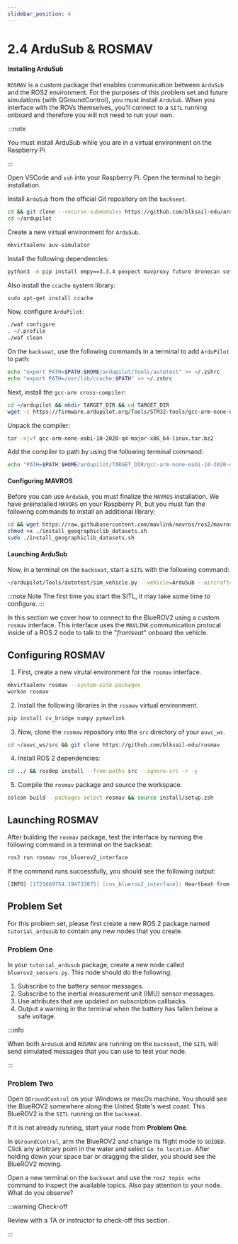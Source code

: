 ```yaml
---
slidebar_position: 4
---
```


# 2.4 ArduSub & ROSMAV

#### Installing ArduSub

`ROSMAV` is a custom package that enables communication between `ArduSub` and the ROS2 environment. For the purposes of this problem set and future simulations (with QGroundControl), you must install `ArduSub`. When you interface with the ROVs themselves, you'll connect to a `SITL` running onboard and therefore you will not need to run your own.

:::note

You must install ArduSub while you are in a virtual environment on the Raspberry Pi

:::

Open VSCode and `ssh` into your Raspberry Pi. Open the terminal to begin installation.

Install `ArduSub` from the official Git repository on the `backseat`.

```zsh
cd && git clone --recurse-submodules https://github.com/blksail-edu/ardupilot
cd ~/ardupilot
```

Create a new virtual environment for `ArduSub`.

```zsh
mkvirtualenv auv-simulator
```

Install the following dependencies:

```zsh
python3 -m pip install empy==3.3.4 pexpect mavproxy future dronecan setuptools
```

Also install the `ccache` system library:

```zsh
sudo apt-get install ccache
```

Now, configure `ArduPilot`:

```zsh
./waf configure
. ~/.profile
./waf clean
```

On the `backseat`, use the following commands in a terminal to add `ArduPilot` to path:

```zsh
echo "export PATH=$PATH:$HOME/ardupilot/Tools/autotest" >> ~/.zshrc
echo "export PATH=/usr/lib/ccache:$PATH" >> ~/.zshrc
```

Next, install the `gcc-arm cross-compiler`:

```zsh
cd ~/ardupilot && mkdir TARGET_DIR && cd TARGET_DIR
wget -c https://firmware.ardupilot.org/Tools/STM32-tools/gcc-arm-none-eabi-10-2020-q4-major-x86_64-linux.tar.bz2
```

Unpack the compiler:

```zsh
tar -xjvf gcc-arm-none-eabi-10-2020-q4-major-x86_64-linux.tar.bz2
```

Add the compiler to path by using the following terminal command:

```zsh
echo "PATH=$PATH:$HOME/ardupilot/TARGET_DIR/gcc-arm-none-eabi-10-2020-q4-major/bin" >> ~/.zshrc
```

#### Configuring MAVROS

Before you can use `ArduSub`, you must finalize the `MAVROS` installation. We have preinstalled `MAVORS` on your Raspberry Pi, but you must fun the following commands to install an additional library:

```zsh
cd && wget https://raw.githubusercontent.com/mavlink/mavros/ros2/mavros/scripts/install_geographiclib_datasets.sh
chmod +x ./install_geographiclib_datasets.sh
sudo ./install_geographiclib_datasets.sh
```

#### Launching ArduSub

Now, in a terminal on the `backseat`, start a `SITL` with the following command:

```zsh
~/ardupilot/Tools/autotest/sim_vehicle.py --vehicle=ArduSub --aircraft="bwsibot" -L RATBeach --out=udp:YOUR_COMPUTER_IP:14550
```

:::note Note
The first time you start the SITL, it may take some time to configure.
:::

In this section we cover how to connect to the BlueROV2 using a custom `rosmav` interface. This interface uses the `MAVLINK` communication protocal inside of a ROS 2 node to talk to the "*frontseat*" onboard the vehicle.

## Configuring ROSMAV

1. First, create a new virutal environment for the `rosmav` interface.

```zsh
mkvirtualenv rosmav --system-site-packages
workon rosmav
```

2. Install the following libraries in the `rosmav` virtual environment.

```zsh
pip install cv_bridge numpy pymavlink
```

3. Now, clone the `rosmav` repository into the `src` directory of your `auvc_ws`.

```zsh
cd ~/auvc_ws/src && git clone https://github.com/blksail-edu/rosmav
```

4. Install ROS 2 dependencies:

```zsh
cd ../ && rosdep install --from-paths src --ignore-src -r -y
```

5. Compile the `rosmav` package and source the workspace.

```zsh
colcon build --packages-select rosmav && source install/setup.zsh
```

## Launching ROSMAV

After building the `rosmav` package, test the interface by running the following command in a terminal on the backseat:

```zsh
ros2 run rosmav ros_bluerov2_interface
```

If the command runs successfully, you should see the following output:

```zsh
[INFO] [1721669754.194733875] [ros_bluerov2_interface]: Heartbeat from system 1, component 0
```


## Problem Set

For this problem set, please first create a new ROS 2 package named `tutorial_ardusub` to contain any new nodes that you create.

### Problem One

In your `tutorial_ardusub` package, create a new node called `bluerov2_sensors.py`. This node should do the following:

1. Subscribe to the battery sensor messages.
2. Subscribe to the inertial measurement unit \(IMU\) sensor messages.
3. Use attributes that are updated on subscription callbacks.
4. Output a warning in the terminal when the battery has fallen below a safe voltage.

:::info

When both `ArduSub` and `ROSMAV` are running on the `backseat`, the `SITL` will send simulated messages that you can use to test your node.

:::

### Problem Two

Open `QGroundControl` on your Windows or macOs machine. You should see the BlueROV2 somewhere along the United State's west coast. This BlueROV2 is the `SITL` running on the `backseat`.

If it is not already running, start your node from **Problem One**.

In `QGroundControl`, arm the BlueROV2 and change its flight mode to `GUIDED`. Click any arbitrary point in the water and select `Go to location`. After holding down your space bar or dragging the slider, you should see the BlueROV2 moving.

Open a new terminal on the `backseat` and use the `ros2 topic echo` command to inspect the available topics. Also pay attention to your node. What do you observe?

:::warning Check-off

Review with a TA or instructor to check-off this section.

:::
